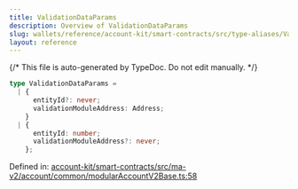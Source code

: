 ```yaml
---
title: ValidationDataParams
description: Overview of ValidationDataParams
slug: wallets/reference/account-kit/smart-contracts/src/type-aliases/ValidationDataParams
layout: reference
---
```


{/* This file is auto-generated by TypeDoc. Do not edit manually. */}

```ts
type ValidationDataParams =
  | {
      entityId?: never;
      validationModuleAddress: Address;
    }
  | {
      entityId: number;
      validationModuleAddress?: never;
    };
```

Defined in: [account-kit/smart-contracts/src/ma-v2/account/common/modularAccountV2Base.ts:58](https://github.com/alchemyplatform/aa-sdk/blob/9f926c402d1661309abbf8eae8431e52e8c5e53f/account-kit/smart-contracts/src/ma-v2/account/common/modularAccountV2Base.ts#L58)
